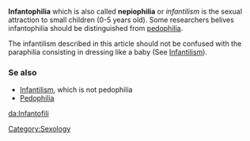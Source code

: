 '''Infantophilia''' which is also called '''nepiophilia''' or ''infantilism'' is the sexual attraction to small children (0-5 years old). Some researchers belives infantophilia should be distinguished from [[pedophilia]].

The infantilism described in this article should not be confused with the paraphilia consisting in dressing like a baby (See [[Infantilism ]]).

===Se also===
* [[Infantilism]], which is not pedophilia
* [[Pedophilia]]

{{msg:stub}}
[[da:Infantofili]]
[[Category:Sexology]]